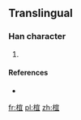 ==Translingual==

===Han character===
{{Han char|rn=75|rad=木|as=08|sn=12|four=|canj=木十月一 (DJBM), X木十月一 (XDJBM)}}

# {{defn|Han|sort=木08}}

====References====
* {{Han ref|kx=0537.131|hdz=21238.081|uh=692C|ud=26924}}

[[fr:椬]]
[[pl:椬]]
[[zh:椬]]